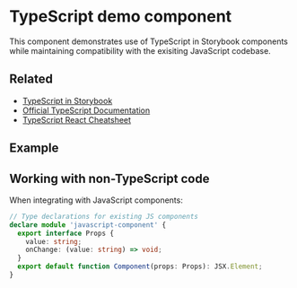 
<Meta of={TypeScriptExampleComponent} />

# TypeScript demo component

This component demonstrates use of TypeScript in Storybook components while maintaining compatibility with the exisiting JavaScript codebase.

## Related

- [TypeScript in Storybook](https://storybook.js.org/docs/react/configure/typescript)
- [Official TypeScript Documentation](https://www.typescriptlang.org/docs/)
- [TypeScript React Cheatsheet](https://github.com/typescript-cheatsheets/react)

## Example

<Canvas>
  <Story of={TypeScriptExampleComponent.Primary} />
</Canvas>

## Working with non-TypeScript code

When integrating with JavaScript components:

```typescript
// Type declarations for existing JS components
declare module 'javascript-component' {
  export interface Props {
    value: string;
    onChange: (value: string) => void;
  }
  export default function Component(props: Props): JSX.Element;
}
```
